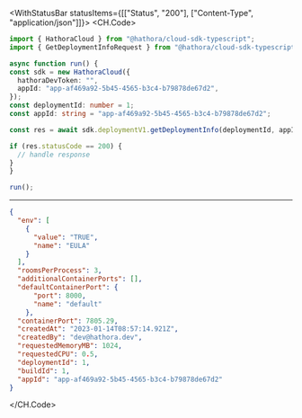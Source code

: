 

<WithStatusBar statusItems={[["Status", "200"], ["Content-Type", "application/json"]]}>
  <CH.Code>
  ```typescript GetDeploymentInfo.ts
  import { HathoraCloud } from "@hathora/cloud-sdk-typescript";
import { GetDeploymentInfoRequest } from "@hathora/cloud-sdk-typescript/dist/models/operations";

async function run() {
  const sdk = new HathoraCloud({
    hathoraDevToken: "",
    appId: "app-af469a92-5b45-4565-b3c4-b79878de67d2",
  });
const deploymentId: number = 1;
const appId: string = "app-af469a92-5b45-4565-b3c4-b79878de67d2";

  const res = await sdk.deploymentV1.getDeploymentInfo(deploymentId, appId);

  if (res.statusCode == 200) {
    // handle response
  }
}

run();
  ```
  ---

  ```json Example Response
  {
    "env": [
      {
        "value": "TRUE",
        "name": "EULA"
      }
    ],
    "roomsPerProcess": 3,
    "additionalContainerPorts": [],
    "defaultContainerPort": {
        "port": 8000,
        "name": "default"
      },
    "containerPort": 7805.29,
    "createdAt": "2023-01-14T08:57:14.921Z",
    "createdBy": "dev@hathora.dev",
    "requestedMemoryMB": 1024,
    "requestedCPU": 0.5,
    "deploymentId": 1,
    "buildId": 1,
    "appId": "app-af469a92-5b45-4565-b3c4-b79878de67d2"
  }
  ```
  </CH.Code>
</WithStatusBar>

